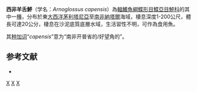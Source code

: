 {{Speciesbox
| image = Arnoglossus capensis.jpg
| image_width = 250px
| image_caption = 西非羊舌鮃
| status = NE
| status_system = IUCN3.1
| taxon = Arnoglossus capensis
| authority = [[Boulenger|Boulenger]], 1898
| synonyms = *''Arnoglossus entomorhynchus'' <small>Stauch, 1967</small> 
}}

'''西非羊舌鮃'''（学名：''Arnoglossus capensis''）為[[輻鰭魚綱|輻鰭魚綱]][[鰈形目|鰈形目]][[鰈亞目|鰈亞目]][[鮃科|鮃科]]的其中一[[種|種]]，分布於東[[大西洋|大西洋]][[茅利塔尼亞|茅利塔尼亞]]至[[南非|南非]][[納塔爾|納塔爾]]海域，棲息深度1-200公尺，體長可達20公分，棲息在沙泥底質底層水域，生活習性不明，可作為食用魚。

其[[种加词|种加词]]“''capensis''”意为“南非开普省的/好望角的”。

==参考文献==
*{{FishBase_species|genus=Arnoglossus|species=capensis|year=2014|month=4}}

{{Taxonbar|from=Q2701755}}

[[Category:食用魚|X]]
[[Category:羊舌鮃屬|X]]
[[Category:1898年描述的鱼类|X]]


{{魚類小作品}}